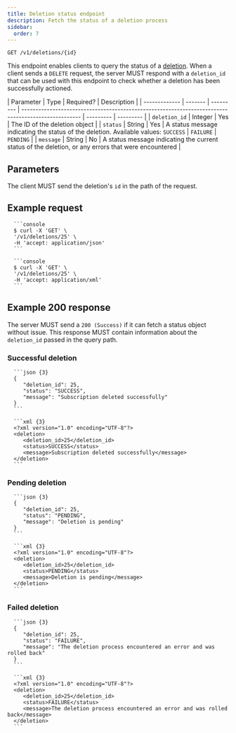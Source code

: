 ```yaml
---
title: Deletion status endpoint
description: Fetch the status of a deletion process
sidebar:
  order: 7
---
```



<CoreAction />

```http title="Endpoint"
GET /v1/deletions/{id}
```

This endpoint enables clients to query the status of a [deletion](/specs/subscriptions/delete). When a client sends a `DELETE` request, the server MUST respond with a `deletion_id` that can be used with this endpoint to check whether a deletion has been successfully actioned.

| Parameter     | Type    | Required? | Description                                                                                         |
| ------------- | ------- | --------- | --------------------------------------------------------------------------------------------------- | --------- | --------- |
| `deletion_id` | Integer | Yes       | The ID of the deletion object                                                                       |
| `status`      | String  | Yes       | A status message indicating the status of the deletion. Available values: `SUCCESS`                 | `FAILURE` | `PENDING` |
| `message`     | String  | No        | A status message indicating the current status of the deletion, or any errors that were encountered |

## Parameters

The client MUST send the deletion's `id` in the path of the request.

## Example request

<Tabs syncKey="accepts">
   <TabItem label="JSON">

      ```console
      $ curl -X 'GET' \
      '/v1/deletions/25' \
      -H 'accept: application/json'
      ```

   </TabItem>
   <TabItem label="XML">

      ```console
      $ curl -X 'GET' \
      '/v1/deletions/25' \
      -H 'accept: application/xml'
      ```

   </TabItem>
</Tabs>

## Example 200 response

The server MUST send a `200 (Success)` if it can fetch a status object without issue. This response MUST contain information about the `deletion_id` passed in the query path.

### Successful deletion

<Tabs syncKey="accepts">
   <TabItem label="JSON">

      ```json {3}
      {
         "deletion_id": 25,
         "status": "SUCCESS",
         "message": "Subscription deleted successfully"
      }
      ```

   </TabItem>
   <TabItem label="XML">

      ```xml {3}
      <?xml version="1.0" encoding="UTF-8"?>
      <deletion>
         <deletion_id>25</deletion_id>
         <status>SUCCESS</status>
         <message>Subscription deleted successfully</message>
      </deletion>
      ```

   </TabItem>
</Tabs>

### Pending deletion

<Tabs syncKey="accepts">
   <TabItem label="JSON">

      ```json {3}
      {
         "deletion_id": 25,
         "status": "PENDING",
         "message": "Deletion is pending"
      }
      ```

   </TabItem>
   <TabItem label="XML">

      ```xml {3}
      <?xml version="1.0" encoding="UTF-8"?>
      <deletion>
         <deletion_id>25</deletion_id>
         <status>PENDING</status>
         <message>Deletion is pending</message>
      </deletion>
      ```

   </TabItem>
</Tabs>

### Failed deletion

<Tabs syncKey="accepts">
   <TabItem label="JSON">

      ```json {3}
      {
         "deletion_id": 25,
         "status": "FAILURE",
         "message": "The deletion process encountered an error and was rolled back"
      }
      ```

   </TabItem>
   <TabItem label="XML">

      ```xml {3}
      <?xml version="1.0" encoding="UTF-8"?>
      <deletion>
         <deletion_id>25</deletion_id>
         <status>FAILURE</status>
         <message>The deletion process encountered an error and was rolled back</message>
      </deletion>
      ```

   </TabItem>
</Tabs>
